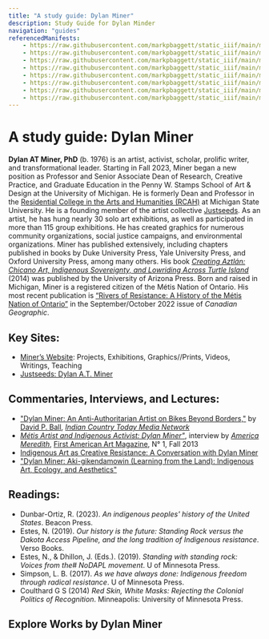 ```yaml
---
title: "A study guide: Dylan Miner"
description: Study Guide for Dylan Minder
navigation: "guides"
referencedManifests:
    - https://raw.githubusercontent.com/markpbaggett/static_iiif/main/manifests/abolition_now/0089_abolition.json
    - https://raw.githubusercontent.com/markpbaggett/static_iiif/main/manifests/abolition_now/0089_waterismedicine.json
    - https://raw.githubusercontent.com/markpbaggett/static_iiif/main/manifests/abolition_now/0089_todayandeveryday.json
    - https://raw.githubusercontent.com/markpbaggett/static_iiif/main/manifests/abolition_now/0089_migrationisbeautiful.json
    - https://raw.githubusercontent.com/markpbaggett/static_iiif/main/manifests/abolition_now/0089_nopipelines.json
    - https://raw.githubusercontent.com/markpbaggett/static_iiif/main/manifests/abolition_now/0089_imaginenoborders.json
    - https://raw.githubusercontent.com/markpbaggett/static_iiif/main/manifests/abolition_now/0089_endimmigrationdetention.json
    - https://raw.githubusercontent.com/markpbaggett/static_iiif/main/manifests/abolition_now/0089_nopipelinesonindigenousland.json
---
```


# A study guide: Dylan Miner

**Dylan AT Miner, PhD** (b. 1976) is an artist, activist, scholar, prolific writer, and transformational leader. Starting
in Fall 2023, Miner began a new position as Professor and Senior Associate Dean of Research, Creative Practice, and
Graduate Education in the Penny W. Stamps School of Art & Design at the University of Michigan. He is formerly Dean and
Professor in the [Residential College in the Arts and Humanities (RCAH)](https://rcah.msu.edu/) at Michigan State
University. He is a founding member of the artist collective [Justseeds](https://justseeds.org/). As an artist, he has
hung nearly 30 solo art exhibitions, as well as participated in more than 115 group exhibitions. He has created graphics
for numerous community organizations, social justice campaigns, and environmental organizations. Miner has published
extensively, including chapters published in books by Duke University Press, Yale University Press, and Oxford
University Press, among many others. His book
*[Creating Aztlán: Chicano Art, Indigenous Sovereignty, and Lowriding Across Turtle Island](https://uapress.arizona.edu/book/creating-aztlan)*
(2014) was published by the University of Arizona Press. Born and raised in Michigan, Miner is a registered citizen of
the Métis Nation of Ontario. His most recent publication is
[“Rivers of Resistance: A History of the Métis Nation of Ontario”](https://canadiangeographic.ca/articles/rivers-of-resistance-a-history-of-the-metis-nation-of-ontario/)
in the September/October 2022 issue of *Canadian Geographic*.

## Key Sites:

* [Miner’s Website](https://dylanminer.com/): Projects, Exhibitions, Graphics//Prints, Videos, Writings, Teaching
* [Justseeds: Dylan A.T. Miner](https://justseeds.org/artist/dylanminer/)

## Commentaries, Interviews, and Lectures:

* ["Dylan Miner: An Anti-Authoritarian Artist on Bikes Beyond Borders,"](https://indiancountrytodaymedianetwork.com/gallery/photo/dylan-miner-anti-authoritarian-artist-bikes-beyond-borders-148074) by [David P. Ball](https://en.wikipedia.org/wiki/David_P._Ball), *[Indian Country Today Media Network](https://en.wikipedia.org/wiki/Indian_Country_Today)*
* *[Métis Artist and Indigenous Activist: Dylan Miner"](https://www.academia.edu/4703301/Dylan_Miner_Metis_Artist_and_Indigenous_Activist_Interview_by_America_Meredith_Tsalagi_)*, interview by *[America Meredith](https://en.wikipedia.org/wiki/America_Meredith)*, [First American Art Magazine](https://en.wikipedia.org/wiki/First_American_Art_Magazine), N° 1, Fall 2013
* [Indigenous Art as Creative Resistance: A Conversation with Dylan Miner](https://edgeeffects.net/dylan-miner/)
* ["Dylan Miner: Aki-gikendamowin (Learning from the Land): Indigenous Art, Ecology, and Aesthetics"](https://www.youtube.com/watch?v=_PwDmVqc6jg)

## Readings:

* Dunbar-Ortiz, R. (2023). *An indigenous peoples' history of the United States*. Beacon Press.
* Estes, N. (2019). *Our history is the future: Standing Rock versus the Dakota Access Pipeline, and the long tradition of Indigenous resistance*. Verso Books.
* Estes, N., & Dhillon, J. (Eds.). (2019). *Standing with standing rock: Voices from the# NoDAPL movement*. U of Minnesota Press.
* Simpson, L. B. (2017). *As we have always done: Indigenous freedom through radical resistance*. U of Minnesota Press.
* Coulthard G S (2014) *Red Skin, White Masks: Rejecting the Colonial Politics of Recognition*. Minneapolis: University of Minnesota Press.

## Explore Works by Dylan Miner

<ReferencedItems />

